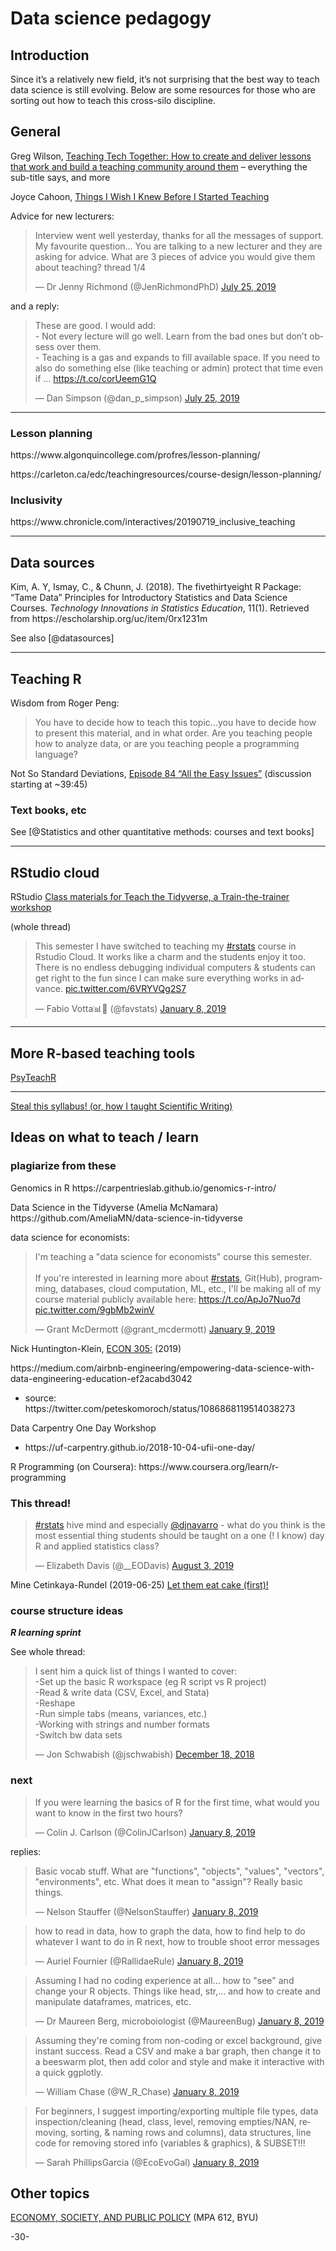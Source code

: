 # Data science pedagogy

## Introduction

Since it's a relatively new field, it's not surprising that the best way to teach data science is still evolving. Below are some resources for those who are sorting out how to teach this cross-silo discipline.


## General

Greg Wilson, [Teaching Tech Together: How to create and deliver lessons that work
and build a teaching community around them](https://teachtogether.tech/) -- everything the sub-title says, and more


Joyce Cahoon, [Things I Wish I Knew Before I Started Teaching](https://jcahoon.netlify.com/post/2019/07/13/things-i-wish-i-knew-before-i-started-teaching/)




Advice for new lecturers:

<blockquote class="twitter-tweet"><p lang="en" dir="ltr">Interview went well yesterday, thanks for all the messages of support. My favourite question... You are talking to a new lecturer and they are asking for advice. What are 3 pieces of advice you would give them about teaching? thread 1/4</p>&mdash; Dr Jenny Richmond (@JenRichmondPhD) <a href="https://twitter.com/JenRichmondPhD/status/1154197750243741696?ref_src=twsrc%5Etfw">July 25, 2019</a></blockquote> <script async src="https://platform.twitter.com/widgets.js" charset="utf-8"></script> 

and a reply:

<blockquote class="twitter-tweet"><p lang="en" dir="ltr">These are good. I would add:<br>- Not every lecture will go well. Learn from the bad ones but don’t obsess over them. <br>- Teaching is a gas and expands to fill available space. If you need to also do something else (like teaching or admin) protect that time even if ... <a href="https://t.co/corUeemG1Q">https://t.co/corUeemG1Q</a></p>&mdash; Dan Simpson (@dan_p_simpson) <a href="https://twitter.com/dan_p_simpson/status/1154262404395491328?ref_src=twsrc%5Etfw">July 25, 2019</a></blockquote> <script async src="https://platform.twitter.com/widgets.js" charset="utf-8"></script> 

***

### Lesson planning

https://www.algonquincollege.com/profres/lesson-planning/

https://carleton.ca/edc/teachingresources/course-design/lesson-planning/


### Inclusivity 

https://www.chronicle.com/interactives/20190719_inclusive_teaching



*** 

## Data sources

Kim, A. Y, Ismay, C., & Chunn, J. (2018). The fivethirtyeight R Package: "Tame Data" Principles for Introductory Statistics and Data Science Courses. _Technology Innovations in Statistics Education_, 11(1). Retrieved from https://escholarship.org/uc/item/0rx1231m

See also [@datasources]

***

## Teaching R

Wisdom from Roger Peng:

> You have to decide how to teach this topic...you have to decide how to present this material, and in what order. 
> Are you teaching people how to analyze data, or are you teaching people a programming language?

Not So Standard Deviations, [Episode 84 "All the Easy Issues"](http://nssdeviations.com/84-all-the-easy-issues) (discussion starting at ~39:45)


### Text books, etc

See [@Statistics and other quantitative methods: courses and text books]

***


## RStudio cloud

RStudio [Class materials for Teach the Tidyverse, a Train-the-trainer workshop](https://github.com/rstudio-education/teach-the-tidyverse)

(whole thread)
<blockquote class="twitter-tweet" data-lang="en"><p lang="en" dir="ltr">This semester I have switched to teaching my <a href="https://twitter.com/hashtag/rstats?src=hash&amp;ref_src=twsrc%5Etfw">#rstats</a> course in Rstudio Cloud. It works like a charm and the students enjoy it too. There is no endless debugging individual computers &amp; students can get right to the fun since I can make sure everything works in advance. <a href="https://t.co/6VRYVQg2S7">pic.twitter.com/6VRYVQg2S7</a></p>&mdash; Fabio Votta📊🦉 (@favstats) <a href="https://twitter.com/favstats/status/1082761269961281536?ref_src=twsrc%5Etfw">January 8, 2019</a></blockquote>
<script async src="https://platform.twitter.com/widgets.js" charset="utf-8"></script>


***

## More R-based teaching tools

[PsyTeachR](https://github.com/psyteachr/webex)



***


[Steal this syllabus! (or, how I taught Scientific Writing)](https://scientistseessquirrel.wordpress.com/2018/05/01/steal-this-syllabus-or-how-i-taught-scientific-writing/)


## Ideas on what to teach / learn


### plagiarize from these

Genomics in R
https://carpentrieslab.github.io/genomics-r-intro/

Data Science in the Tidyverse (Amelia McNamara)
https://github.com/AmeliaMN/data-science-in-tidyverse


data science for economists: 
<blockquote class="twitter-tweet" data-lang="en"><p lang="en" dir="ltr">I&#39;m teaching a &quot;data science for economists&quot; course this semester. <br><br>If you&#39;re interested in learning more about <a href="https://twitter.com/hashtag/rstats?src=hash&amp;ref_src=twsrc%5Etfw">#rstats</a>, Git(Hub), programming, databases, cloud computation, ML, etc., I&#39;ll be making all of my course material publicly available here: <a href="https://t.co/ApJo7Nuo7d">https://t.co/ApJo7Nuo7d</a> <a href="https://t.co/9gbMb2winV">pic.twitter.com/9gbMb2winV</a></p>&mdash; Grant McDermott (@grant_mcdermott) <a href="https://twitter.com/grant_mcdermott/status/1083072663440961536?ref_src=twsrc%5Etfw">January 9, 2019</a></blockquote>
<script async src="https://platform.twitter.com/widgets.js" charset="utf-8"></script>


Nick Huntington-Klein, [ECON 305:](http://www.nickchk.com/econ305.html) (2019)


https://medium.com/airbnb-engineering/empowering-data-science-with-data-engineering-education-ef2acabd3042

* source: https://twitter.com/peteskomoroch/status/1086868119514038273


Data Carpentry One Day Workshop

* https://uf-carpentry.github.io/2018-10-04-ufii-one-day/


R Programming (on Coursera): https://www.coursera.org/learn/r-programming


### This thread!

<blockquote class="twitter-tweet"><p lang="en" dir="ltr"><a href="https://twitter.com/hashtag/rstats?src=hash&amp;ref_src=twsrc%5Etfw">#rstats</a> hive mind and especially <a href="https://twitter.com/djnavarro?ref_src=twsrc%5Etfw">@djnavarro</a> - what do you think is the most essential thing students should be taught on a one (! I know) day R and applied statistics class?</p>&mdash; Elizabeth Davis (@__EODavis) <a href="https://twitter.com/__EODavis/status/1157786328597032961?ref_src=twsrc%5Etfw">August 3, 2019</a></blockquote> <script async src="https://platform.twitter.com/widgets.js" charset="utf-8"></script> 


Mine Cetinkaya-Rundel (2019-06-25) [Let them eat cake (first)!](https://speakerdeck.com/minecr/let-them-eat-cake-first)



### course structure ideas

**_R learning sprint_**

See whole thread:

<blockquote class="twitter-tweet" data-lang="en"><p lang="en" dir="ltr">I sent him a quick list of things I wanted to cover: <br>-Set up the basic R workspace (eg R script vs R project)<br>-Read &amp; write data (CSV, Excel, and Stata)<br>-Reshape<br>-Run simple tabs (means, variances, etc.)<br>-Working with strings and number formats<br>-Switch bw data sets</p>&mdash; Jon Schwabish (@jschwabish) <a href="https://twitter.com/jschwabish/status/1075150270290649088?ref_src=twsrc%5Etfw">December 18, 2018</a></blockquote>
<script async src="https://platform.twitter.com/widgets.js" charset="utf-8"></script>


### next

<blockquote class="twitter-tweet" data-lang="en"><p lang="en" dir="ltr">If you were learning the basics of R for the first time, what would you want to know in the first two hours?</p>&mdash; Colin J. Carlson (@ColinJCarlson) <a href="https://twitter.com/ColinJCarlson/status/1082480937101942784?ref_src=twsrc%5Etfw">January 8, 2019</a></blockquote>
<script async src="https://platform.twitter.com/widgets.js" charset="utf-8"></script>

replies:

<blockquote class="twitter-tweet" data-lang="en"><p lang="en" dir="ltr">Basic vocab stuff. What are &quot;functions&quot;, &quot;objects&quot;, &quot;values&quot;, &quot;vectors&quot;, &quot;environments&quot;, etc. What does it mean to &quot;assign&quot;? Really basic things.</p>&mdash; Nelson Stauffer (@NelsonStauffer) <a href="https://twitter.com/NelsonStauffer/status/1082498812629774336?ref_src=twsrc%5Etfw">January 8, 2019</a></blockquote>
<script async src="https://platform.twitter.com/widgets.js" charset="utf-8"></script>

<blockquote class="twitter-tweet" data-lang="en"><p lang="en" dir="ltr">how to read in data, how to graph the data, how to find help to do whatever I want to do in R next, how to trouble shoot error messages</p>&mdash; Auriel Fournier (@RallidaeRule) <a href="https://twitter.com/RallidaeRule/status/1082619705804943360?ref_src=twsrc%5Etfw">January 8, 2019</a></blockquote>
<script async src="https://platform.twitter.com/widgets.js" charset="utf-8"></script>


<blockquote class="twitter-tweet" data-lang="en"><p lang="en" dir="ltr">Assuming I had no coding experience at all... how to &quot;see&quot; and change your R objects. Things like head, str,... and how to create and manipulate dataframes, matrices, etc.</p>&mdash; Dr Maureen Berg, microboiologist (@MaureenBug) <a href="https://twitter.com/MaureenBug/status/1082482010214477825?ref_src=twsrc%5Etfw">January 8, 2019</a></blockquote>
<script async src="https://platform.twitter.com/widgets.js" charset="utf-8"></script>


<blockquote class="twitter-tweet" data-lang="en"><p lang="en" dir="ltr">Assuming they&#39;re coming from non-coding or excel background, give instant success. Read a CSV and make a bar graph, then change it to a beeswarm plot, then add color and style and make it interactive with a quick ggplotly.</p>&mdash; William Chase (@W_R_Chase) <a href="https://twitter.com/W_R_Chase/status/1082501683576557569?ref_src=twsrc%5Etfw">January 8, 2019</a></blockquote>
<script async src="https://platform.twitter.com/widgets.js" charset="utf-8"></script>

<blockquote class="twitter-tweet" data-lang="en"><p lang="en" dir="ltr">For beginners, I suggest importing/exporting multiple file types, data inspection/cleaning (head, class, level, removing empties/NAN, removing, sorting, &amp; naming rows and columns), data structures, line code for removing stored info (variables &amp; graphics), &amp; SUBSET!!!</p>&mdash; Sarah PhillipsGarcia (@EcoEvoGal) <a href="https://twitter.com/EcoEvoGal/status/1082485924284358658?ref_src=twsrc%5Etfw">January 8, 2019</a></blockquote>
<script async src="https://platform.twitter.com/widgets.js" charset="utf-8"></script>



## Other topics

[ECONOMY, SOCIETY, AND PUBLIC POLICY](https://econw19.classes.andrewheiss.com/) (MPA 612, BYU)


-30-
